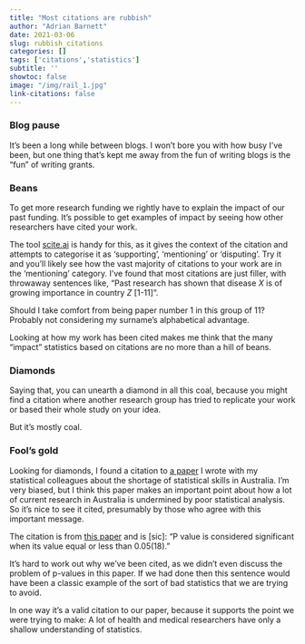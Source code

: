 ```yaml
---
title: "Most citations are rubbish"
author: "Adrian Barnett"
date: 2021-03-06
slug: rubbish_citations
categories: []
tags: ['citations','statistics']
subtitle: ''
showtoc: false
image: "/img/rail_1.jpg"
link-citations: false
---
```


### Blog pause

It's been a long while between blogs. I won't bore you with how busy I've been, but one thing that's kept me away from the fun of writing blogs is the "fun" of writing grants.

### Beans

To get more research funding we rightly have to explain the impact of our past funding. 
It's possible to get examples of impact by seeing how other researchers have cited your work.

The tool [scite.ai](https://scite.ai) is handy for this, as it gives the context of the citation and attempts to categorise it as 'supporting', 'mentioning' or 'disputing'. 
Try it and you'll likely see how the vast majority of citations to your work are in the 'mentioning' category. 
I've found that most citations are just filler, with throwaway sentences like, "Past research has shown that disease _X_ is of growing importance in country _Z_ [1-11]". 

Should I take comfort from being paper number 1 in this group of 11? Probably not considering my surname's alphabetical advantage. 

Looking at how my work has been cited makes me think that the many "impact" statistics based on citations are no more than a hill of beans.

### Diamonds

Saying that, you can unearth a diamond in all this coal, because you might find a citation where another research group has tried to replicate your work or based their whole study on your idea.

But it's mostly coal.

### Fool's gold

Looking for diamonds, I found a citation to [a paper](https://www.mja.com.au/journal/2019/211/10/biostatistics-fundamental-discipline-core-modern-health-data-science) I wrote with my statistical colleagues about the shortage of statistical skills in Australia. I'm very biased, but I think this paper makes an important point about how a lot of current research in Australia is undermined by poor statistical analysis. So it's nice to see it cited, presumably by those who agree with this important message.

The citation is from [this paper](https://www.researchgate.net/profile/Haider-Alsaedi/publication/346681415_The_Possible_Nephroprotective_Effect_of_Roflumilast_Ameliorating_Glycerol_-Induced_Myoglobinuric_Acute_Renal_Injury_in_Rabbits_Model/links/5fce7e1c92851c00f85b853a/The-Possible-Nephroprotective-Effect-of-Roflumilast-Ameliorating-Glycerol-Induced-Myoglobinuric-Acute-Renal-Injury-in-Rabbits-Model.pdf) and is [sic]: "P value is considered significant when its value equal or less than 0.05(18)."

It's hard to work out why we've been cited, as we didn't even discuss the problem of p-values in this paper. If we had done then this sentence would have been a classic example of the sort of bad statistics that we are trying to avoid.

In one way it's a valid citation to our paper, because it supports the point we were trying to make: A lot of health and medical researchers have only a shallow understanding of statistics.
